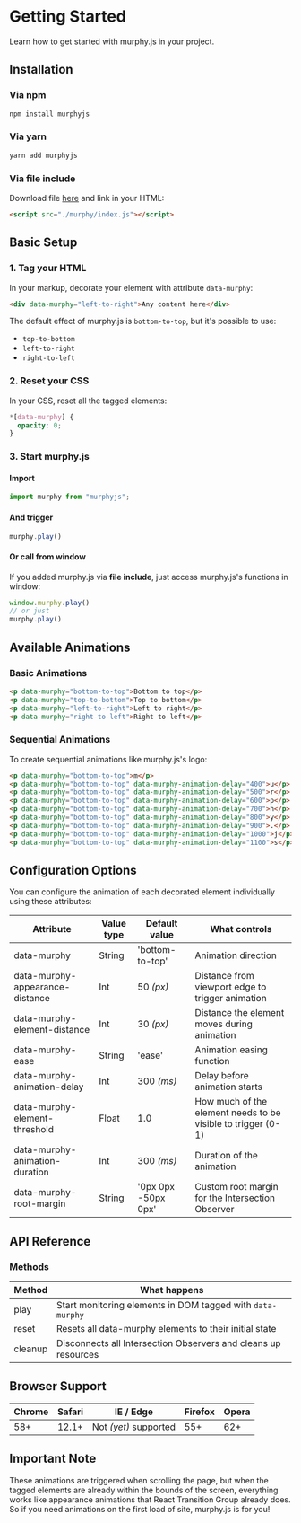 # Getting Started

Learn how to get started with murphy.js in your project.

## Installation

### Via npm

```bash
npm install murphyjs
```

### Via yarn

```bash
yarn add murphyjs
```

### Via file include

Download file [here](https://cesarolvr.github.io/murphyjs/dist/index.js) and link in your HTML:

```html
<script src="./murphy/index.js"></script>
```

## Basic Setup

### 1. Tag your HTML

In your markup, decorate your element with attribute `data-murphy`:

```html
<div data-murphy="left-to-right">Any content here</div>
```

The default effect of murphy.js is `bottom-to-top`, but it's possible to use:
- `top-to-bottom`
- `left-to-right`
- `right-to-left`

### 2. Reset your CSS

In your CSS, reset all the tagged elements:

```css
*[data-murphy] {
  opacity: 0;
}
```

### 3. Start murphy.js

#### Import

```javascript
import murphy from "murphyjs";
```

#### And trigger

```javascript
murphy.play()
```

#### Or call from window

If you added murphy.js via **file include**, just access murphy.js's functions in window:

```javascript
window.murphy.play()
// or just
murphy.play()
```

## Available Animations

### Basic Animations

```html
<p data-murphy="bottom-to-top">Bottom to top</p>
<p data-murphy="top-to-bottom">Top to bottom</p>
<p data-murphy="left-to-right">Left to right</p>
<p data-murphy="right-to-left">Right to left</p>
```

### Sequential Animations

To create sequential animations like murphy.js's logo:

```html
<p data-murphy="bottom-to-top">m</p>
<p data-murphy="bottom-to-top" data-murphy-animation-delay="400">u</p>
<p data-murphy="bottom-to-top" data-murphy-animation-delay="500">r</p>
<p data-murphy="bottom-to-top" data-murphy-animation-delay="600">p</p>
<p data-murphy="bottom-to-top" data-murphy-animation-delay="700">h</p>
<p data-murphy="bottom-to-top" data-murphy-animation-delay="800">y</p>
<p data-murphy="bottom-to-top" data-murphy-animation-delay="900">.</p>
<p data-murphy="bottom-to-top" data-murphy-animation-delay="1000">j</p>
<p data-murphy="bottom-to-top" data-murphy-animation-delay="1100">s</p>
```

## Configuration Options

You can configure the animation of each decorated element individually using these attributes:

| Attribute | Value type | Default value | What controls |
|-----------|------------|---------------|---------------|
| data-murphy | String | 'bottom-to-top' | Animation direction |
| data-murphy-appearance-distance | Int | 50 *(px)* | Distance from viewport edge to trigger animation |
| data-murphy-element-distance | Int | 30 *(px)* | Distance the element moves during animation |
| data-murphy-ease | String | 'ease' | Animation easing function |
| data-murphy-animation-delay | Int | 300 *(ms)* | Delay before animation starts |
| data-murphy-element-threshold | Float | 1.0 | How much of the element needs to be visible to trigger (0-1) |
| data-murphy-animation-duration | Int | 300 *(ms)* | Duration of the animation |
| data-murphy-root-margin | String | '0px 0px -50px 0px' | Custom root margin for the Intersection Observer |

## API Reference

### Methods

| Method | What happens |
|--------|--------------|
| play | Start monitoring elements in DOM tagged with `data-murphy` |
| reset | Resets all data-murphy elements to their initial state |
| cleanup | Disconnects all Intersection Observers and cleans up resources |

## Browser Support

| Chrome | Safari | IE / Edge | Firefox | Opera |
|--------|--------|-----------|---------|-------|
| 58+ | 12.1+ | Not *(yet)* supported | 55+ | 62+ |

## Important Note

These animations are triggered when scrolling the page, but when the tagged elements are already within the bounds of the screen, everything works like appearance animations that React Transition Group already does. So if you need animations on the first load of site, murphy.js is for you! 